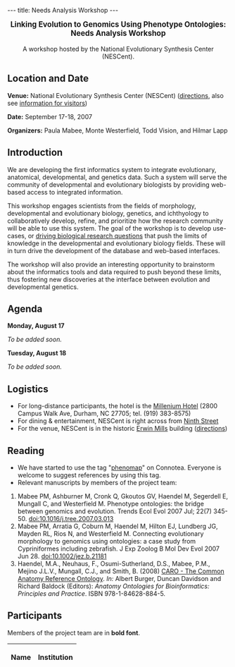 ---
title: Needs Analysis Workshop
---

<center><big>'''Linking Evolution to Genomics Using Phenotype Ontologies:'''<br/>'''Needs Analysis Workshop'''</big><br/><br/>A workshop hosted by the National Evolutionary Synthesis Center (NESCent).</center>

==Location and Date==

'''Venue:''' National Evolutionary Synthesis Center (NESCent) (<span class="plainlinks">[http://www.nescent.org/about/directions.php directions]</span>, also see <span class="plainlinks">[http://www.nescent.org/about/information.php information for visitors]</span>)

'''Date:''' September 17-18, 2007 

'''Organizers:''' Paula Mabee, Monte Westerfield, Todd Vision, and Hilmar Lapp

==Introduction==

We are developing the first informatics system to integrate evolutionary, anatomical, developmental, and genetics data.  Such a system will serve the community of developmental and evolutionary biologists by providing web-based access to integrated information.

This workshop engages scientists from the fields of morphology, developmental and evolutionary biology, genetics, and ichthyology to collaboratively develop, refine, and prioritize how the research community will be able to use this system.  The goal of the workshop is to develop use-cases, or [[Driving Research Questions|driving biological research questions]] that push the limits of knowledge in the developmental and evolutionary biology fields. These will in turn drive the development of the database and web-based interfaces.
 
The workshop will also provide an interesting opportunity to brainstorm about the informatics tools and data required to push beyond these limits, thus fostering new discoveries at the interface between evolution and developmental genetics.

==Agenda==

'''Monday, August 17'''

''To be added soon.''

'''Tuesday, August 18'''

''To be added soon.''

==Logistics==

* For long-distance participants, the hotel is the [http://www.millenniumhotels.com/MCIL.nsf/LU_HOTELDOC/113$$HotelDescription?OpenDocument Millenium Hotel] (2800 Campus Walk Ave, Durham, NC  27705; tel. (919) 383-8575)
* For dining & entertainment, NESCent is right across from [http://www.ninthst.com/ Ninth Street]
* For the venue, NESCent is in the historic [http://www.owdna.org/mill.htm Erwin Mills] building (<span class="plainlinks">[http://www.nescent.org/about/directions.php directions]</span>)

==Reading==

* We have started to use the tag "<span class="plainlinks">[http://www.connotea.org/tag/phenomap phenomap]</span>" on Connotea. Everyone is welcome to suggest references by using this tag.
* Relevant manuscripts by members of the project team: 
# Mabee PM, Ashburner M, Cronk Q, Gkoutos GV, Haendel M, Segerdell E, Mungall C, and Westerfield M. Phenotype ontologies: the bridge between genomics and evolution. Trends Ecol Evol 2007 Jul; 22(7) 345-50. [http://dx.doi.org/10.1016/j.tree.2007.03.013 doi:10.1016/j.tree.2007.03.013] 
# Mabee PM, Arratia G, Coburn M, Haendel M, Hilton EJ, Lundberg JG, Mayden RL, Rios N, and Westerfield M. Connecting evolutionary morphology to genomics using ontologies: a case study from Cypriniformes including zebrafish. J Exp Zoolog B Mol Dev Evol 2007 Jun 28. [http://dx.doi.org/10.1002/jez.b.21181 doi:10.1002/jez.b.21181]
# Haendel, M.A., Neuhaus, F., Osumi-Sutherland, D.S., Mabee, P.M., Mejino J.L.V., Mungall, C.J., and Smith, B. (2008) [[Media:Caroreprint.pdf|CARO - The Common Anatomy Reference Ontology]]. ''In:'' Albert Burger, Duncan Davidson and Richard Baldock (Editors): ''Anatomy Ontologies for Bioinformatics: Principles and Practice''. ISBN 978-1-84628-884-5.

==Participants==

Members of the project team are in '''bold font'''.

{| border="1" cellpadding="3" cellspacing="0"
|-
! Name !! Institution
{{EventParticipant|Abzhanov|Arhat|abzhanov@fas.harvard.edu|Department of Organismic and Evolutionary Biology, Harvard University|}}
{{EventParticipant|Balhoff|Jim|balhoff@nescent.org|NESCent|'''}}
{{EventParticipant|Dahdul|Wasila|dahdul@acnatsci.org|Department of Ichthyology, Academy of Natural Sciences|'''}}
{{EventParticipant|Hanken|Jim|hanken@oeb.harvard.edu|Museum of Comparative Zoology, Harvard University|}}
{{EventParticipant|Hoekstra|Hopi|hoekstra@oeb.harvard.edu|Department of Organismic and Evolutionary Biology, Harvard University|}}
{{EventParticipant|Hofmann|Hans|hans@mail.utexas.edu|Dept. Integrative Biology, University of Texas at Austin|}}
{{EventParticipant|Jockusch|Elizabeth|elizabeth.jockusch@uconn.edu|Department of Ecology & Evolutionary Biology, University of Connecticut|}}
{{EventParticipant|Kellogg|Elizabeth|kellogge@msx.umsl.edu|Dept. of Biology, University of Missouri - St. Louis|}}
{{EventParticipant|Kimmel|Chuck|kimmel@uoneuro.uoregon.edu|Institute of Neuroscience, University of Oregon|}}
{{EventParticipant|Lapp|Hilmar|hlapp@nescent.org|NESCent|'''}}
{{EventParticipant|Lundberg|John|lundberg@acnatsci.org |Department of Ichthyology, Academy of Natural Sciences|'''}}
{{EventParticipant|Mabee|Paula|pmabee@usd.edu|University of South Dakota|'''}}
{{EventParticipant|Midford|Peter|petermidford@yahoo.com|Dept. of Ecology and Evolutionary Biology, Univ. of Kansas|'''}}
{{EventParticipant|Naylor|Gavin|naylor@csit.fsu.edu|Dept. of Biological Science, Florida State University|}}
{{EventParticipant|Stern|David|dstern@princeton.edu|Department of Ecology and Evolutionary Biology, Princeton University|}}
{{EventParticipant|Vision|Todd|tjv@bio.unc.edu|NESCent, and Department of Biology, University of North Carolina at Chapel Hill|'''}}
{{EventParticipant|Wagner|Gunter|gunter.wagner@yale.edu|Yale University|}}
{{EventParticipant|Westerfield|Monte|monte@uoneuro.uoregon.edu|Zebrafish Information Network (ZFIN) and Institute of Neuroscience, University of Oregon|'''}}
|}